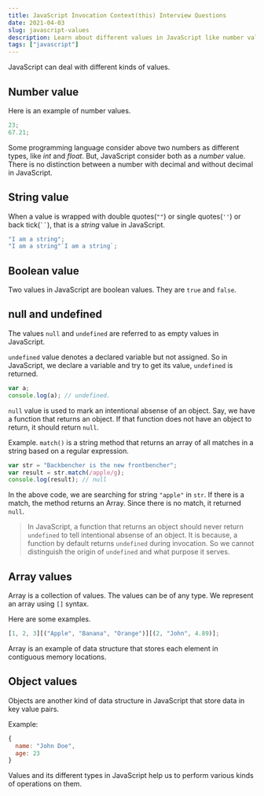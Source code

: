 ```yaml
---
title: JavaScript Invocation Context(this) Interview Questions
date: 2021-04-03
slug: javascript-values
description: Learn about different values in JavaScript like number values, string values, boolean values and null values
tags: ["javascript"]
---
```


JavaScript can deal with different kinds of values.

## Number value

Here is an example of number values.

```javascript
23;
67.21;
```

Some programming language consider above two numbers as different types, like _int_ and _float_. But, JavaScript consider both as a _number_ value. There is no distinction between a number with decimal and without decimal in JavaScript.

## String value

When a value is wrapped with double quotes(`""`) or single quotes(`''`) or back tick(` `` `), that is a _string_ value in JavaScript.

```javascript
"I am a string";
"I am a string"`I am a string`;
```

## Boolean value

Two values in JavaScript are boolean values. They are `true` and `false`.

## null and undefined

The values `null` and `undefined` are referred to as empty values in JavaScript.

`undefined` value denotes a declared variable but not assigned. So in JavaScript, we declare a variable and try to get its value, `undefined` is returned.

```javascript
var a;
console.log(a); // undefined.
```

`null` value is used to mark an intentional absense of an object. Say, we have a function that returns an object. If that function does not have an object to return, it should return `null`.

Example. `match()` is a string method that returns an array of all matches in a string based on a regular expression.

```javascript
var str = "Backbencher is the new frontbencher";
var result = str.match(/apple/g);
console.log(result); // null
```

In the above code, we are searching for string `"apple"` in `str`. If there is a match, the method returns an Array. Since there is no match, it returned `null`.

> In JavaScript, a function that returns an object should never return `undefined` to tell intentional absense of an object. It is because, a function by default returns `undefined` during invocation. So we cannot distinguish the origin of `undefined` and what purpose it serves.

## Array values

Array is a collection of values. The values can be of any type. We represent an array using `[]` syntax.

Here are some examples.

```javascript
[1, 2, 3][("Apple", "Banana", "Orange")][(2, "John", 4.89)];
```

Array is an example of data structure that stores each element in contiguous memory locations.

## Object values

Objects are another kind of data structure in JavaScript that store data in key value pairs.

Example:

```javascript
{
  name: "John Doe",
  age: 23
}
```

Values and its different types in JavaScript help us to perform various kinds of operations on them.
